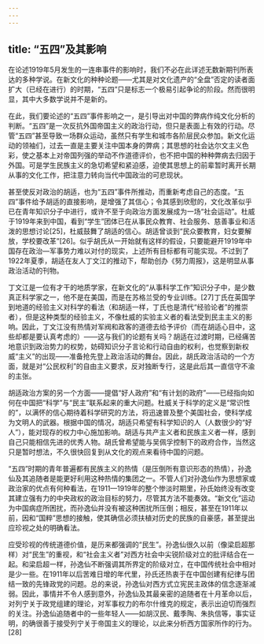 ```yaml
---
---
---
```

title: “五四”及其影响
---



在论述1919年5月发生的一连串事件的影响时，我们不必在此详述无数新期刊所表达的多种学说。在新文化的种种论题——尤其是对文化遗产的“全盘”否定的读者面扩大（已经在进行）的时期，“五四”只是标志一个极易引起争论的阶段。然而很明显，其中大多数学说并不是新的。

在此，我们要论述的“五四”事件影响之一，是引导出对中国的弊病作纯文化分析的判断。“五四”是一次反抗外国帝国主义的政治行动，但只是表面上有效的行动。尽管“五四”甚至导致一场群众运动，虽然只有学生和城市各阶层民众参加。新文化运动的领袖们，过去一直是主要关注中国本身的弊病；其思想的社会达尔文主义色彩，使之基本上对帝国列强的举动不作道德评价，也不把中国的种种弊病去归因于外国。可是学生民族主义的急切希望和紧迫感，迫使其思想上的前辈暂时离开长期从事的文化工作，把注意力转向当代中国政治的可悲现状。

甚至使反对政治的胡适，也为“五四”事件所推动，而重新考虑自己的态度。“五四”事件给予胡适的直接影响，是增强了其信心；令其感到欣慰的，文化改革似乎已在青年知识分子中进行，或许不至于向政治方面发展成为一场“社会运动”。杜威于1919年来到中国，看到“学生”团体已在从事民众教育、社会服务、慈善事业和活泼的思想讨论[25]，杜威鼓舞了胡适的信心。胡适曾谈到“民众要教育，妇女要解放，学校要改革”[26]。似乎胡氏从一开始就有这样的假设，只要能避开1919年中国存在政治—军事势力难以对付的现实，上述所有目标都有可能实现。不过到了1922年夏季，胡适在友人丁文江的推动下，帮助创办《努力周报》，这是明显从事政治活动的刊物。

丁文江是一位有才干的地质学家，在新文化的“从事科学工作”知识分子中，是少数真正科学家之一，他不是在美国，而是在苏格兰受的专业训练。[27]丁氏在英国学到地道的经验主义对科学的看法（和胡适一样，丁氏也是清代“经验论者”的推崇者），但是这种类型的经验主义，不像杜威的实验主义者的看法受到民主主义的影响。因此，丁文江没有热情对军阀和政客的道德去给予评价（而在胡适心目中，这些却都是要认真考虑的）——这与我们的论题有关吗？胡适在过渡时期，已经痛苦地意识到政治势力的权势，妨碍知识分子言论和行动自由的权利，也觉察到新权威“主义”的出现——准备抢先登上政治活动的舞台。因此，胡氏政治活动的一个方面，就是对“公民权利”的自由主义要求，反对独断专行，这是此后其一直信守不渝的主张。

胡适政治方案的另一个方面——提倡“好人政府”和“有计划的政府”——已经指向如何在中国把“科学”与“民主”联系起来的重大问题。杜威关于科学的定义是“常识性的”，以满怀的信心期待着科学研究的方法，将迅速普及整个美国社会，使科学成为文明人的武器。根据中国的情况，胡适只希望有科学知识的人（人数很少的“好人”），能对现存的权力中心施加影响。胡适与共产主义者和民族主义者一样，感到自己只能相信先进的优秀人物。胡氏曾希望能与吴佩孚控制下的政府合作，当然这只是暂时想法，不久很快回复到从文化的观点来看待中国的问题。

“五四”时期的青年普遍都有民族主义的热情（是压倒所有意识形态的热情），孙逸仙及其追随者是能更好利用这种热情的集团之一。不管人们对孙逸仙作为思想家或政治家的优点有何种看法，在1911—1919年的整个惨淡时期里，孙氏始终没有改变其建立强有力的中央政权的政治目标的努力，尽管其方法不能奏效。“新文化”运动为中国病症所困扰，而孙逸仙并没有被这种困扰所压倒；相反，甚至在1911年以前，因和“国粹”思想的接触，使其确信必须扶植对历史的民族的自豪感，甚至提出应珍视之处的明确看法。

应受珍视的传统道德价值，是历来都强调的“民生”。孙逸仙很久以前（像梁启超那样）对“民生”的重视，和“社会主义者”对西方社会中尖锐阶级对立的批评结合在一起。和梁启超一样，孙逸仙不断强调其所界定的阶级对立，在中国传统社会中相对是少一些。在1911年以后苦难日增的年代里，孙氏还热衷于在中国创建有纪律与团结一致的先锋政党的问题。总的来说，孙逸仙对西方式立宪民主政体的信念逐渐减弱。因此，事情并不令人感到意外，孙逸仙及其最亲密的追随者在十月革命以后，对列宁关于政党组建的理论，对军事权力的布尔什维克的规定，表示出迫切而强烈的关注。孙逸仙追随者中的一些年轻人——如胡汉民、戴季陶、朱执信等，事实证明，的确很善于接受列宁关于帝国主义的理论，以此来分析西方国家所作的行为。[28]